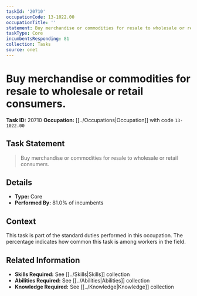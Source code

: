 ```yaml
---
taskId: '20710'
occupationCode: 13-1022.00
occupationTitle: ''
statement: Buy merchandise or commodities for resale to wholesale or retail consumers.
taskType: Core
incumbentsResponding: 81
collection: Tasks
source: onet
---
```

# Buy merchandise or commodities for resale to wholesale or retail consumers.

**Task ID:** 20710
**Occupation:** [[../Occupations|Occupation]] with code `13-1022.00`

## Task Statement

> Buy merchandise or commodities for resale to wholesale or retail consumers.

## Details

- **Type:** Core
- **Performed By:** 81.0% of incumbents

## Context

This task is part of the standard duties performed in this occupation. The percentage indicates how common this task is among workers in the field.

## Related Information

- **Skills Required:** See [[../Skills|Skills]] collection
- **Abilities Required:** See [[../Abilities|Abilities]] collection
- **Knowledge Required:** See [[../Knowledge|Knowledge]] collection
